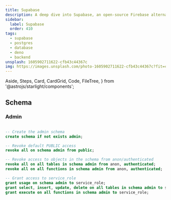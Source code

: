 ```yaml
---
title: Supabase
description: A deep dive into Supabase, an open-source Firebase alternative powered by PostgreSQL.
sidebar:
  label: Supabase
  order: 410
tags:
  - supabase
  - postgres
  - database
  - deno
  - backend
unsplash: 1605902711622-cfb43c44367c
img: https://images.unsplash.com/photo-1605902711622-cfb43c44367c?fit=crop&w=1400&h=700&q=75
---
```



  Aside,
  Steps,
  Card,
  CardGrid,
  Code,
  FileTree,
} from '@astrojs/starlight/components';


## Schema

### Admin

```sql

-- Create the admin schema
create schema if not exists admin;

-- Revoke default PUBLIC access
revoke all on schema admin from public;

-- Revoke access to objects in the schema from anon/authenticated
revoke all on all tables in schema admin from anon, authenticated;
revoke all on all functions in schema admin from anon, authenticated;

-- Grant access to service_role
grant usage on schema admin to service_role;
grant select, insert, update, delete on all tables in schema admin to service_role;
grant execute on all functions in schema admin to service_role;

```